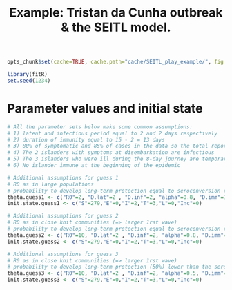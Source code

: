 % Example: Tristan da Cunha outbreak & the SEITL model.

```r
opts_chunk$set(cache=TRUE, cache.path="cache/SEITL_play_example/", fig.retina=2 ,fig.path="figure/SEITL_play_example/", fig.cap='', fig.height=3, fig.width=5, dpi=100, fig.align="center", message=FALSE, tidy=TRUE, warning=FALSE)
```

```r
library(fitR)
set.seed(1234)
```

# Parameter values and initial state

```r
# All the parameter sets below make some common assumptions:
# 1) latent and infectious period equal to 2 and 2 days respectively
# 2) duration of immunity equal to 15 - 2 = 13 days
# 3) 80% of symptomatic and 85% of cases in the data so the total reporting rate rho = 0.8*0.85 ~ 0.7  
# 4) The 2 islanders with symptoms at disembarkation are infectious
# 5) The 3 islanders who were ill during the 8-day journey are temporary protected
# 6) No islander immune at the beginning of the epidemic 

# Additional assumptions for guess 1
# R0 as in large populations
# probability to develop long-term protection equal to seroconversion rate (80%)
theta.guess1 <- c("R0"=2, "D.lat"=2 , "D.inf"=2, "alpha"=0.8, "D.imm"=13, "rho"=0.7)
init.state.guess1 <- c("S"=279,"E"=0,"I"=2,"T"=3,"L"=0,"Inc"=0)

# Additional assumptions for guess 2
# R0 as in close knit communities (=> larger 1rst wave)
# probability to develop long-term protection equal to seroconversion rate (80%)
theta.guess2 <- c("R0"=10, "D.lat"=2 , "D.inf"=2, "alpha"=0.8, "D.imm"=13, "rho"=0.7)
init.state.guess2 <- c("S"=279,"E"=0,"I"=2,"T"=3,"L"=0,"Inc"=0)

# Additional assumptions for guess 3
# R0 as in close knit communities (=> larger 1rst wave)
# probability to develop long-term protection (50%) lower than the seroconversion rate (80%) (=> larger 2nd wave)
theta.guess3 <- c("R0"=10, "D.lat"=2 , "D.inf"=2, "alpha"=0.5, "D.imm"=13, "rho"=0.7)
init.state.guess3 <- c("S"=279,"E"=0,"I"=2,"T"=3,"L"=0,"Inc"=0)

```